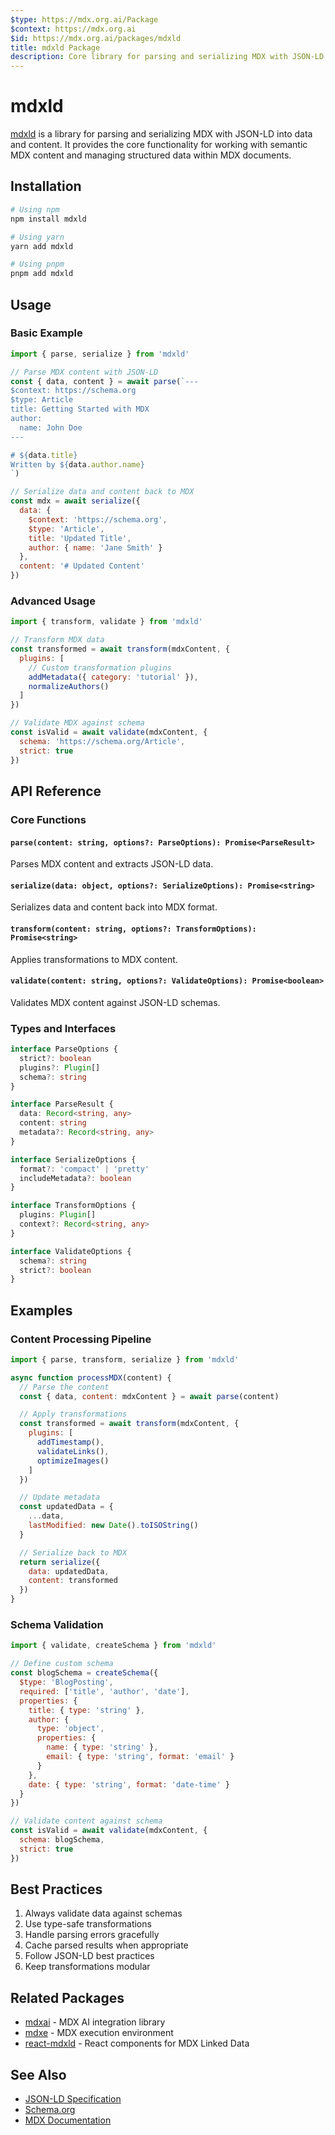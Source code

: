 ```yaml
---
$type: https://mdx.org.ai/Package
$context: https://mdx.org.ai
$id: https://mdx.org.ai/packages/mdxld
title: mdxld Package
description: Core library for parsing and serializing MDX with JSON-LD, providing essential functionality for semantic MDX content and structured data management
---
```


# mdxld

[mdxld](https://npmjs.com/mdxld) is a library for parsing and serializing MDX with JSON-LD into data and content. It provides the core functionality for working with semantic MDX content and managing structured data within MDX documents.

## Installation

```bash
# Using npm
npm install mdxld

# Using yarn
yarn add mdxld

# Using pnpm
pnpm add mdxld
```

## Usage

### Basic Example

```javascript
import { parse, serialize } from 'mdxld'

// Parse MDX content with JSON-LD
const { data, content } = await parse(`---
$context: https://schema.org
$type: Article
title: Getting Started with MDX
author:
  name: John Doe
---

# ${data.title}
Written by ${data.author.name}
`)

// Serialize data and content back to MDX
const mdx = await serialize({
  data: {
    $context: 'https://schema.org',
    $type: 'Article',
    title: 'Updated Title',
    author: { name: 'Jane Smith' }
  },
  content: '# Updated Content'
})
```

### Advanced Usage

```javascript
import { transform, validate } from 'mdxld'

// Transform MDX data
const transformed = await transform(mdxContent, {
  plugins: [
    // Custom transformation plugins
    addMetadata({ category: 'tutorial' }),
    normalizeAuthors()
  ]
})

// Validate MDX against schema
const isValid = await validate(mdxContent, {
  schema: 'https://schema.org/Article',
  strict: true
})
```

## API Reference

### Core Functions

#### `parse(content: string, options?: ParseOptions): Promise<ParseResult>`
Parses MDX content and extracts JSON-LD data.

#### `serialize(data: object, options?: SerializeOptions): Promise<string>`
Serializes data and content back into MDX format.

#### `transform(content: string, options?: TransformOptions): Promise<string>`
Applies transformations to MDX content.

#### `validate(content: string, options?: ValidateOptions): Promise<boolean>`
Validates MDX content against JSON-LD schemas.

### Types and Interfaces

```typescript
interface ParseOptions {
  strict?: boolean
  plugins?: Plugin[]
  schema?: string
}

interface ParseResult {
  data: Record<string, any>
  content: string
  metadata?: Record<string, any>
}

interface SerializeOptions {
  format?: 'compact' | 'pretty'
  includeMetadata?: boolean
}

interface TransformOptions {
  plugins: Plugin[]
  context?: Record<string, any>
}

interface ValidateOptions {
  schema?: string
  strict?: boolean
}
```

## Examples

### Content Processing Pipeline

```javascript
import { parse, transform, serialize } from 'mdxld'

async function processMDX(content) {
  // Parse the content
  const { data, content: mdxContent } = await parse(content)

  // Apply transformations
  const transformed = await transform(mdxContent, {
    plugins: [
      addTimestamp(),
      validateLinks(),
      optimizeImages()
    ]
  })

  // Update metadata
  const updatedData = {
    ...data,
    lastModified: new Date().toISOString()
  }

  // Serialize back to MDX
  return serialize({
    data: updatedData,
    content: transformed
  })
}
```

### Schema Validation

```javascript
import { validate, createSchema } from 'mdxld'

// Define custom schema
const blogSchema = createSchema({
  $type: 'BlogPosting',
  required: ['title', 'author', 'date'],
  properties: {
    title: { type: 'string' },
    author: {
      type: 'object',
      properties: {
        name: { type: 'string' },
        email: { type: 'string', format: 'email' }
      }
    },
    date: { type: 'string', format: 'date-time' }
  }
})

// Validate content against schema
const isValid = await validate(mdxContent, {
  schema: blogSchema,
  strict: true
})
```

## Best Practices

1. Always validate data against schemas
2. Use type-safe transformations
3. Handle parsing errors gracefully
4. Cache parsed results when appropriate
5. Follow JSON-LD best practices
6. Keep transformations modular

## Related Packages
- [mdxai](./mdxai) - MDX AI integration library
- [mdxe](./mdxe) - MDX execution environment
- [react-mdxld](./react-mdxld) - React components for MDX Linked Data

## See Also
- [JSON-LD Specification](https://json-ld.org)
- [Schema.org](https://schema.org)
- [MDX Documentation](https://mdxjs.com)
